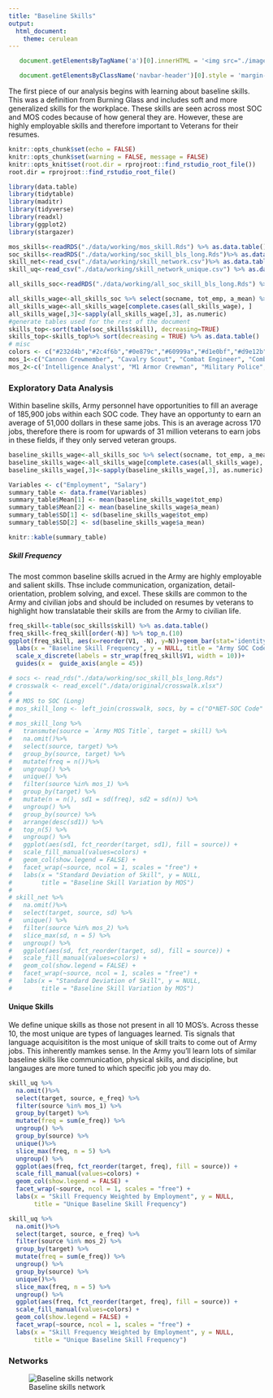 ```yaml
---
title: "Baseline Skills"
output: 
  html_document:
    theme: cerulean
---
```

```js

   document.getElementsByTagName('a')[0].innerHTML = '<img src="./images/DSPG_white-01.png" width="120px" />'

   document.getElementsByClassName('navbar-header')[0].style = 'margin-top:-10px;'

```


The first piece of our analysis begins with learning about baseline skills. This was a definition from Burning Glass and includes soft and more generalized skills for the workplace. These skills are seen across most SOC and MOS codes because of how general they are. However, these are highly employable skills and therefore important to Veterans for their resumes.

```r
knitr::opts_chunk$set(echo = FALSE)
knitr::opts_chunk$set(warning = FALSE, message = FALSE) 
knitr::opts_knit$set(root.dir = rprojroot::find_rstudio_root_file())
root.dir = rprojroot::find_rstudio_root_file()
```


```r
library(data.table)
library(tidytable)
library(maditr)
library(tidyverse)
library(readxl)
library(ggplot2)
library(stargazer)
```

```r
mos_skills<-readRDS("./data/working/mos_skill.Rds") %>% as.data.table()
soc_skills<-readRDS("./data/working/soc_skill_bls_long.Rds")%>% as.data.table()
skill_net<-read_csv("./data/working/skill_network.csv")%>% as.data.table()
skill_uq<-read_csv("./data/working/skill_network_unique.csv") %>% as.data.table()

all_skills_soc<-readRDS("./data/working/all_soc_skill_bls_long.Rds") %>% as.data.table()

all_skills_wage<-all_skills_soc %>% select(socname, tot_emp, a_mean) %>% unique()
all_skills_wage<-all_skills_wage[complete.cases(all_skills_wage), ]
all_skills_wage[,3]<-sapply(all_skills_wage[,3], as.numeric)
#generate tables used for the rest of the document
skills_top<-sort(table(soc_skills$skill), decreasing=TRUE)
skills_top<-skills_top%>% sort(decreasing = TRUE) %>% as.data.table()
# misc
colors <- c("#232d4b","#2c4f6b","#0e879c","#60999a","#d1e0bf","#d9e12b","#e6ce3a","#e6a01d","#e57200","#fdfdfd")
mos_1<-c("Cannon Crewmember", "Cavalry Scout", "Combat Engineer", "Combat Medic Specialist", "Infantryman")
mos_2<-c('Intelligence Analyst', "M1 Armor Crewman", "Military Police", "Unit Supply Specialist", "Wheeled Vehicle Repairer")
```

### Exploratory Data Analysis

Within baseline skills, Army personnel have opportunities to fill an average of 185,900 jobs within each SOC code. They have an opportunty to earn an average of 51,000 dollars in these same jobs. This is an average across 170 jobs, therefore there is room for upwards of 31 million veterans to earn jobs in these fields, if they only served veteran groups.

```r
baseline_skills_wage<-all_skills_soc %>% select(socname, tot_emp, a_mean) %>% unique()
baseline_skills_wage<-all_skills_wage[complete.cases(all_skills_wage), ]
baseline_skills_wage[,3]<-sapply(baseline_skills_wage[,3], as.numeric)
```

```r
Variables <- c("Employment", "Salary")
summary_table <- data.frame(Variables)
summary_table$Mean[1] <- mean(baseline_skills_wage$tot_emp)
summary_table$Mean[2] <- mean(baseline_skills_wage$a_mean)
summary_table$SD[1] <- sd(baseline_skills_wage$tot_emp)
summary_table$SD[2] <- sd(baseline_skills_wage$a_mean)

knitr::kable(summary_table)
```

#####  Skill Frequency

The most common baseline skills acrued in the Army are highly employable and salient skills. Thse include communication, organization, detail-orientation, problem solving, and excel. These skills are common to the Army and civilian jobs and should be included on resumes by veterans to highlight how translatable their skills are from the Army to civilian life.

```r
freq_skill<-table(soc_skills$skill) %>% as.data.table()
freq_skill<-freq_skill[order(-N)] %>% top_n.(10)
ggplot(freq_skill, aes(x=reorder(V1, -N), y=N))+geom_bar(stat='identity', fill=colors[1]) +
  labs(x = "Baseline Skill Frequency", y = NULL, title = "Army SOC Code Baseline Skills")+
  scale_x_discrete(labels = str_wrap(freq_skill$V1, width = 10))+
  guides(x =  guide_axis(angle = 45))
```

```r
# socs <- read_rds("./data/working/soc_skill_bls_long.Rds")
# crosswalk <- read_excel("./data/original/crosswalk.xlsx")
# 
# # MOS to SOC (Long)
# mos_skill_long <- left_join(crosswalk, socs, by = c("O*NET-SOC Code" = "onet"))
# 
# mos_skill_long %>%
#   transmute(source = `Army MOS Title`, target = skill) %>%
#   na.omit()%>%
#   select(source, target) %>%
#   group_by(source, target) %>%
#   mutate(freq = n())%>%
#   ungroup() %>%
#   unique() %>%
#   filter(source %in% mos_1) %>%
#   group_by(target) %>%
#   mutate(n = n(), sd1 = sd(freq), sd2 = sd(n)) %>%
#   ungroup() %>%
#   group_by(source) %>%
#   arrange(desc(sd1)) %>%
#   top_n(5) %>%
#   ungroup() %>%
#   ggplot(aes(sd1, fct_reorder(target, sd1), fill = source)) +
#   scale_fill_manual(values=colors) +
#   geom_col(show.legend = FALSE) +
#   facet_wrap(~source, ncol = 1, scales = "free") +
#   labs(x = "Standard Deviation of Skill", y = NULL,
#        title = "Baseline Skill Variation by MOS")
# 
# skill_net %>%
#   na.omit()%>%
#   select(target, source, sd) %>%
#   unique() %>%
#   filter(source %in% mos_2) %>%
#   slice_max(sd, n = 5) %>%
#   ungroup() %>%
#   ggplot(aes(sd, fct_reorder(target, sd), fill = source)) +
#   scale_fill_manual(values=colors) +
#   geom_col(show.legend = FALSE) +
#   facet_wrap(~source, ncol = 1, scales = "free") +
#   labs(x = "Standard Deviation of Skill", y = NULL,
#        title = "Baseline Skill Variation by MOS")

```
#### Unique Skills

We define unique skills as those not present in all 10 MOS's. Across thesse 10, the most unique are types of languages learned. Tis signals that language acquisititon is the most unique of skill traits to come out of Army jobs. This inherently mamkes sense. In the Army you'll learn lots of similar baseline skills like communication, physical skills, and discipline, but langauges are more tuned to which specific job you may do.

```r
skill_uq %>%
  na.omit()%>%
  select(target, source, e_freq) %>%
  filter(source %in% mos_1) %>%
  group_by(target) %>%
  mutate(freq = sum(e_freq)) %>%
  ungroup() %>%
  group_by(source) %>%
  unique()%>%
  slice_max(freq, n = 5) %>%
  ungroup() %>%
  ggplot(aes(freq, fct_reorder(target, freq), fill = source)) +
  scale_fill_manual(values=colors) +
  geom_col(show.legend = FALSE) +
  facet_wrap(~source, ncol = 1, scales = "free") +
  labs(x = "Skill Frequency Weighted by Employment", y = NULL,
       title = "Unique Baseline Skill Frequency")
```

```r
skill_uq %>%
  na.omit()%>%
  select(target, source, e_freq) %>%
  filter(source %in% mos_2) %>%
  group_by(target) %>%
  mutate(freq = sum(e_freq)) %>%
  ungroup() %>%
  group_by(source) %>%
  unique()%>%
  slice_max(freq, n = 5) %>%
  ungroup() %>%
  ggplot(aes(freq, fct_reorder(target, freq), fill = source)) +
  scale_fill_manual(values=colors) +
  geom_col(show.legend = FALSE) +
  facet_wrap(~source, ncol = 1, scales = "free") +
  labs(x = "Skill Frequency Weighted by Employment", y = NULL,
       title = "Unique Baseline Skill Frequency")
```

### Networks
![Baseline skills network](./images/baseline.png) 
